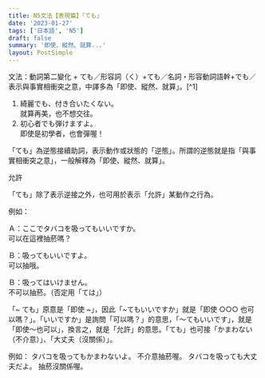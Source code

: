 ```yaml
---
title: N5文法【表現篇】「ても」
date: '2023-01-27'
tags: ['日本語', 'N5']
draft: false
summary: '即使、縱然、就算...'
layout: PostSimple
---
```


<grammer>
  文法：動詞第二變化 +
  ても／形容詞（く）+ても／名詞・形容動詞語幹+でも／表示與事實相衝突之意，中譯多為「即使、縱然、就算」。[^1]
</grammer>

1. 綺麗でも、付き合いたくない。\
   就算再美，也不想交往。
2. 初心者でも弾けますよ。\
   即使是初學者，也會彈喔！

「ても」為逆態接續助詞，表示動作或狀態的「逆態」。所謂的逆態就是指「與事實相衝突之意」，一般解釋為「即使、縱然、就算」。

允許

「ても」除了表示逆接之外，也可用於表示「允許」某動作之行為。

例如：

Ａ：ここでタバコを吸ってもいいですか。\
可以在這裡抽菸嗎？

Ｂ：吸ってもいいですよ。\
可以抽哦。

Ｂ：吸ってはいけません。\
不可以抽菸。（否定用「ては」）

「~ ても」原意是「即使 ~」，因此「~てもいいですか」就是「即使 ○○○ 也可以嗎？」。「いいですか」是詢問「可以嗎？」的意思，「～てもいいです」，就是「即使～也可以」，換言之，就是「允許」的意思。「ても」也可接「かまわない（不介意）」、「大丈夫（沒關係）」。

例如：
タバコを吸ってもかまわないよ。
不介意抽菸喔。
タバコを吸っても大丈夫だよ。
抽菸沒關係喔。

[^1]: （時雨の町） 出處：https://www.sigure.tw/learn-japanese/grammar/n5/36.php

